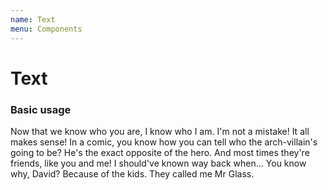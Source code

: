 ```yaml
---
name: Text
menu: Components
---
```



# Text
### Basic usage
<Playground>
  <Text>Now that we know who you are, I know who I am. I'm not a mistake! It all makes sense! In a comic, 
	  you know how you can tell who the arch-villain's going to be? He's the exact opposite of the hero. 
	  And most times they're friends, like you and me! I should've known way back when... You know why, David? Because of the kids.
	   They called me Mr Glass.
	</Text>
</Playground>
